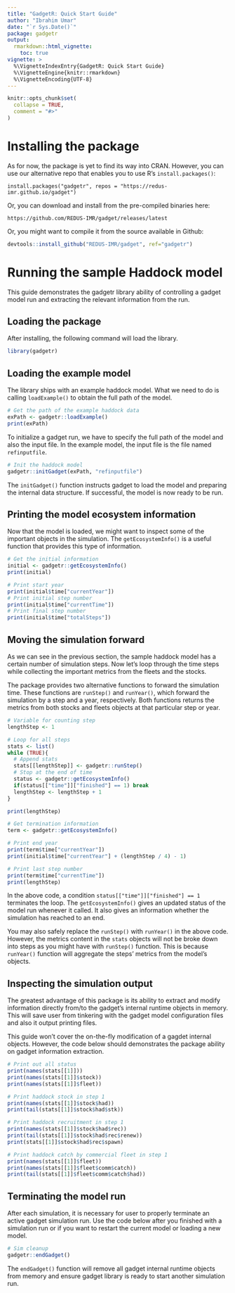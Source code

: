 ```yaml
---
title: "GadgetR: Quick Start Guide"
author: "Ibrahim Umar"
date: "`r Sys.Date()`"
package: gadgetr
output: 
  rmarkdown::html_vignette:
    toc: true
vignette: >
  %\VignetteIndexEntry{GadgetR: Quick Start Guide}
  %\VignetteEngine{knitr::rmarkdown}
  %\VignetteEncoding{UTF-8}
---
```


```r
knitr::opts_chunk$set(
  collapse = TRUE,
  comment = "#>"
)
```
# Installing the package

As for now, the package is yet to find its way into CRAN. However, you can use
our alternative repo that enables you to use R's ```install.packages()```:

```
install.packages("gadgetr", repos = "https://redus-imr.github.io/gadget")
```

Or, you can download and install from the pre-compiled binaries here:

```
https://github.com/REDUS-IMR/gadget/releases/latest
```

Or, you might want to compile it from the source available in Github:

```r
devtools::install_github("REDUS-IMR/gadget", ref="gadgetr")
```

# Running the sample Haddock model

This guide demonstrates the gadgetr library ability of controlling a gadget
model run and extracting the relevant information from the run. 

## Loading the package

After installing, the following command will load the library.

```r
library(gadgetr)
```

## Loading the example model

The library ships with an example haddock model. What we need to do is
calling ```loadExample()``` to obtain the full path of the model.

```r
# Get the path of the example haddock data
exPath <- gadgetr::loadExample()
print(exPath)
```

To initialize a gadget run, we have to specify the full path of the model
and also the input file. In the example model, the input file is the file
named `refinputfile`.

```r
# Init the haddock model
gadgetr::initGadget(exPath, "refinputfile")
```

The ```initGadget()``` function instructs gadget to load the model and 
preparing the internal data structure. If successful, the model is now ready
to be run.

## Printing the model ecosystem information

Now that the model is loaded, we might want to inspect some of the important
objects in the simulation. The ```getEcosystemInfo()``` is a useful function
that provides this type of information.

```r
# Get the initial information
initial <- gadgetr::getEcosystemInfo()
print(initial)

# Print start year
print(initial$time["currentYear"])
# Print initial step number
print(initial$time["currentTime"])
# Print final step number
print(initial$time["totalSteps"])
```

## Moving the simulation forward

As we can see in the previous section, the sample haddock model has a certain 
number of simulation steps. Now let's loop through the time steps while
collecting the important metrics from the fleets and the stocks.

The package provides two alternative functions to forward the simulation
time. These functions are ```runStep()``` and ```runYear()```, which forward
the simulation by a step and a year, respectively. Both functions returns
the metrics from both stocks and fleets objects at that particular step or
year.

```r
# Variable for counting step
lengthStep <- 1

# Loop for all steps
stats <- list()
while (TRUE){
  # Append stats
  stats[[lengthStep]] <- gadgetr::runStep()
  # Stop at the end of time
  status <- gadgetr::getEcosystemInfo()
  if(status[["time"]]["finished"] == 1) break
  lengthStep <- lengthStep + 1
}

print(lengthStep)

# Get termination information
term <- gadgetr::getEcosystemInfo()

# Print end year
print(term$time["currentYear"])
print(initial$time["currentYear"] + (lengthStep / 4) - 1)

# Print last step number
print(term$time["currentTime"])
print(lengthStep)
```

In the above code, a condition ```status[["time"]]["finished"] == 1```
terminates the loop. The ```getEcosystemInfo()``` gives an updated status of
the model run whenever it called. It also gives an information whether the
simulation has reached to an end.

You may also safely replace the ```runStep()``` with ```runYear()``` in the
above code. However, the metrics content in the ```stats``` objects will not 
be broke down into steps as you might have with ```runStep()``` function. 
This is because ```runYear()``` function will aggregate the steps' metrics
from the model's objects.

## Inspecting the simulation output

The greatest advantage of this package is its ability to extract and modify
information directly from/to the gadget's internal runtime objects in memory.
This will save user from tinkering with the gadget model configuration files 
and also it output printing files.

This guide won't cover the on-the-fly modification of a gagdet internal
objects. However, the code below should demonstrates the package ability on
gadget information extraction. 

```r
# Print out all status
print(names(stats[[1]]))
print(names(stats[[1]]$stock))
print(names(stats[[1]]$fleet))

# Print haddock stock in step 1
print(names(stats[[1]]$stock$had))
print(tail(stats[[1]]$stock$had$stk))

# Print haddock recruitment in step 1
print(names(stats[[1]]$stock$had$rec))
print(tail(stats[[1]]$stock$had$rec$renew))
print(stats[[1]]$stock$had$rec$spawn)

# Print haddock catch by commercial fleet in step 1
print(names(stats[[1]]$fleet))
print(names(stats[[1]]$fleet$comm$catch))
print(tail(stats[[1]]$fleet$comm$catch$had))
```

## Terminating the model run

After each simulation, it is necessary for user to properly terminate an active
gadget simulation run. Use the code below after you finished with a simulation
run or if you want to restart the current model or loading a new model.

```r
# Sim cleanup
gadgetr::endGadget()
```

The `endGadget()` function will remove all gadget internal runtime objects from
memory and ensure gadget library is ready to start another simulation run.
